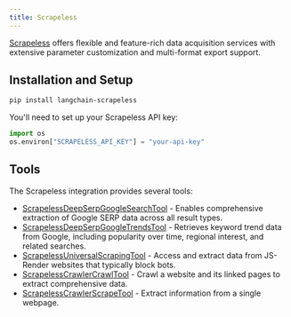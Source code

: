 ```yaml
---
title: Scrapeless
---
```


[Scrapeless](https://scrapeless.com) offers flexible and feature-rich data acquisition services with extensive parameter customization and multi-format export support.

## Installation and Setup

```bash
pip install langchain-scrapeless
```

You'll need to set up your Scrapeless API key:

```python
import os
os.environ["SCRAPELESS_API_KEY"] = "your-api-key"
```

## Tools

The Scrapeless integration provides several tools:

- [ScrapelessDeepSerpGoogleSearchTool](/oss/integrations/tools/scrapeless_scraping_api) - Enables comprehensive extraction of Google SERP data across all result types.
- [ScrapelessDeepSerpGoogleTrendsTool](/oss/integrations/tools/scrapeless_scraping_api) - Retrieves keyword trend data from Google, including popularity over time, regional interest, and related searches.
- [ScrapelessUniversalScrapingTool](/oss/integrations/tools/scrapeless_universal_scraping) - Access and extract data from JS-Render websites that typically block bots.
- [ScrapelessCrawlerCrawlTool](/oss/integrations/tools/scrapeless_crawl) - Crawl a website and its linked pages to extract comprehensive data.
- [ScrapelessCrawlerScrapeTool](/oss/integrations/tools/scrapeless_crawl) - Extract information from a single webpage.
